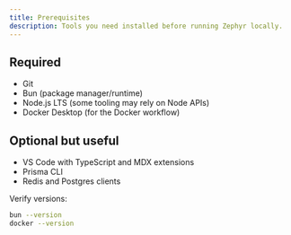 ```yaml
---
title: Prerequisites
description: Tools you need installed before running Zephyr locally.
---
```


## Required

- Git
- Bun (package manager/runtime)
- Node.js LTS (some tooling may rely on Node APIs)
- Docker Desktop (for the Docker workflow)

## Optional but useful

- VS Code with TypeScript and MDX extensions
- Prisma CLI
- Redis and Postgres clients

Verify versions:

```bash
bun --version
docker --version
```


